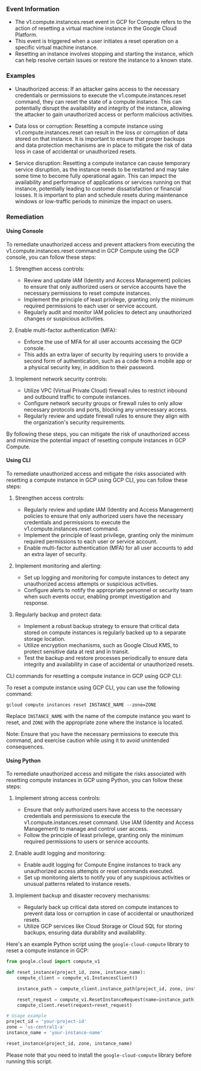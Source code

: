 
### Event Information

- The v1.compute.instances.reset event in GCP for Compute refers to the action of resetting a virtual machine instance in the Google Cloud Platform.
- This event is triggered when a user initiates a reset operation on a specific virtual machine instance.
- Resetting an instance involves stopping and starting the instance, which can help resolve certain issues or restore the instance to a known state.


### Examples

- Unauthorized access: If an attacker gains access to the necessary credentials or permissions to execute the v1.compute.instances.reset command, they can reset the state of a compute instance. This can potentially disrupt the availability and integrity of the instance, allowing the attacker to gain unauthorized access or perform malicious activities.

- Data loss or corruption: Resetting a compute instance using v1.compute.instances.reset can result in the loss or corruption of data stored on that instance. It is important to ensure that proper backups and data protection mechanisms are in place to mitigate the risk of data loss in case of accidental or unauthorized resets.

- Service disruption: Resetting a compute instance can cause temporary service disruption, as the instance needs to be restarted and may take some time to become fully operational again. This can impact the availability and performance of applications or services running on that instance, potentially leading to customer dissatisfaction or financial losses. It is important to plan and schedule resets during maintenance windows or low-traffic periods to minimize the impact on users.

### Remediation

#### Using Console

To remediate unauthorized access and prevent attackers from executing the v1.compute.instances.reset command in GCP Compute using the GCP console, you can follow these steps:

1. Strengthen access controls:
   - Review and update IAM (Identity and Access Management) policies to ensure that only authorized users or service accounts have the necessary permissions to reset compute instances.
   - Implement the principle of least privilege, granting only the minimum required permissions to each user or service account.
   - Regularly audit and monitor IAM policies to detect any unauthorized changes or suspicious activities.

2. Enable multi-factor authentication (MFA):
   - Enforce the use of MFA for all user accounts accessing the GCP console.
   - This adds an extra layer of security by requiring users to provide a second form of authentication, such as a code from a mobile app or a physical security key, in addition to their password.

3. Implement network security controls:
   - Utilize VPC (Virtual Private Cloud) firewall rules to restrict inbound and outbound traffic to compute instances.
   - Configure network security groups or firewall rules to only allow necessary protocols and ports, blocking any unnecessary access.
   - Regularly review and update firewall rules to ensure they align with the organization's security requirements.

By following these steps, you can mitigate the risk of unauthorized access and minimize the potential impact of resetting compute instances in GCP Compute.

#### Using CLI

To remediate unauthorized access and mitigate the risks associated with resetting a compute instance in GCP using GCP CLI, you can follow these steps:

1. Strengthen access controls:
   - Regularly review and update IAM (Identity and Access Management) policies to ensure that only authorized users have the necessary credentials and permissions to execute the v1.compute.instances.reset command.
   - Implement the principle of least privilege, granting only the minimum required permissions to each user or service account.
   - Enable multi-factor authentication (MFA) for all user accounts to add an extra layer of security.

2. Implement monitoring and alerting:
   - Set up logging and monitoring for compute instances to detect any unauthorized access attempts or suspicious activities.
   - Configure alerts to notify the appropriate personnel or security team when such events occur, enabling prompt investigation and response.

3. Regularly backup and protect data:
   - Implement a robust backup strategy to ensure that critical data stored on compute instances is regularly backed up to a separate storage location.
   - Utilize encryption mechanisms, such as Google Cloud KMS, to protect sensitive data at rest and in transit.
   - Test the backup and restore processes periodically to ensure data integrity and availability in case of accidental or unauthorized resets.

CLI commands for resetting a compute instance in GCP using GCP CLI:

To reset a compute instance using GCP CLI, you can use the following command:

```
gcloud compute instances reset INSTANCE_NAME --zone=ZONE
```

Replace `INSTANCE_NAME` with the name of the compute instance you want to reset, and `ZONE` with the appropriate zone where the instance is located.

Note: Ensure that you have the necessary permissions to execute this command, and exercise caution while using it to avoid unintended consequences.

#### Using Python

To remediate unauthorized access and mitigate the risks associated with resetting compute instances in GCP using Python, you can follow these steps:

1. Implement strong access controls:
   - Ensure that only authorized users have access to the necessary credentials and permissions to execute the v1.compute.instances.reset command. Use IAM (Identity and Access Management) to manage and control user access.
   - Follow the principle of least privilege, granting only the minimum required permissions to users or service accounts.

2. Enable audit logging and monitoring:
   - Enable audit logging for Compute Engine instances to track any unauthorized access attempts or reset commands executed.
   - Set up monitoring alerts to notify you of any suspicious activities or unusual patterns related to instance resets.

3. Implement backup and disaster recovery mechanisms:
   - Regularly back up critical data stored on compute instances to prevent data loss or corruption in case of accidental or unauthorized resets.
   - Utilize GCP services like Cloud Storage or Cloud SQL for storing backups, ensuring data durability and availability.

Here's an example Python script using the `google-cloud-compute` library to reset a compute instance in GCP:

```python
from google.cloud import compute_v1

def reset_instance(project_id, zone, instance_name):
    compute_client = compute_v1.InstancesClient()

    instance_path = compute_client.instance_path(project_id, zone, instance_name)

    reset_request = compute_v1.ResetInstanceRequest(name=instance_path)
    compute_client.reset(request=reset_request)

# Usage example
project_id = 'your-project-id'
zone = 'us-central1-a'
instance_name = 'your-instance-name'

reset_instance(project_id, zone, instance_name)
```

Please note that you need to install the `google-cloud-compute` library before running this script.

